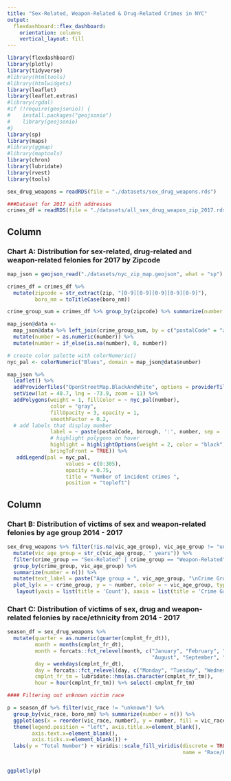 ```yaml
---
title: "Sex-Related, Weapon-Related & Drug-Related Crimes in NYC"
output: 
  flexdashboard::flex_dashboard:
    orientation: columns
    vertical_layout: fill
---
```


```r
library(flexdashboard)
library(plotly)
library(tidyverse)
#library(htmltools)
#library(htmlwidgets)
library(leaflet)
library(leaflet.extras)
#library(rgdal)
#if (!require(geojsonio)) {
#    install.packages("geojsonio")
#    library(geojsonio)
#}
library(sp)
library(maps)
#library(ggmap)
#library(maptools)
library(chron)
library(lubridate)
library(rvest)
library(tools)
```

```r
sex_drug_weapons = readRDS(file = "./datasets/sex_drug_weapons.rds")

###Dataset for 2017 with addresses
crimes_df = readRDS(file = "./datasets/all_sex_drug_weapon_zip_2017.rds")

```

Column {data-width=500}
-----------------------------------------------------------------------

### Chart A: Distribution for sex-related, drug-related and weapon-related felonies for 2017 by Zipcode

```r
map_json = geojson_read("./datasets/nyc_zip_map.geojson", what = "sp")

crimes_df = crimes_df %>% 
  mutate(zipcode = str_extract(zip, "[0-9][0-9][0-9][0-9][0-9]"),
         boro_nm = toTitleCase(boro_nm))

crime_group_sum = crimes_df %>% group_by(zipcode) %>% summarize(number = n())

map_json@data <-  
  map_json@data %>% left_join(crime_group_sum, by = c("postalCode" = "zipcode")) %>% 
  mutate(number = as.numeric(number)) %>% 
  mutate(number = if_else(is.na(number), 0, number))

# create color palette with colorNumeric()
nyc_pal <- colorNumeric("Blues", domain = map_json@data$number)

map_json %>% 
  leaflet() %>% 
  addProviderTiles("OpenStreetMap.BlackAndWhite", options = providerTileOptions(opacity = 0.4)) %>% 
  setView(lat = 40.7, lng = -73.9, zoom = 11) %>% 
  addPolygons(weight = 1, fillColor = ~ nyc_pal(number),
              color = "gray",
              fillOpacity = 3, opacity = 1, 
              smoothFactor = 0.2, 
  # add labels that display mumber
              label = ~ paste(postalCode, borough, ':', number, sep = '\n'),
              # highlight polygons on hover
              highlight = highlightOptions(weight = 2, color = "black",
              bringToFront = TRUE)) %>% 
   addLegend(pal = nyc_pal,
                   values = c(0:305),
                   opacity = 0.75,
                   title = "Number of incident crimes ",
                   position = "topleft")
```

Column {data-width=500}
-----------------------------------------------------------------------

### Chart B: Distribution of victims of sex and weapon-related felonies by age group 2014 - 2017

```r

sex_drug_weapons %>% filter(!is.na(vic_age_group), vic_age_group != "unknown") %>% 
  mutate(vic_age_group = str_c(vic_age_group, " years")) %>% 
  filter(crime_group == "Sex-Related" | crime_group == "Weapon-Related") %>% 
  group_by(crime_group, vic_age_group) %>% 
  summarize(number = n()) %>% 
  mutate(text_label = paste("Age group = ", vic_age_group, "\nCrime Group = ", crime_group, "\nCount = ", number)) %>% 
  plot_ly(x = ~ crime_group, y = ~ number, color = ~ vic_age_group, type = "bar", text = ~ text_label) %>% 
   layout(yaxis = list(title = 'Count'), xaxis = list(title = 'Crime Group'))

```

### Chart C: Distribution of victims of sex, drug and weapon-related felonies by race/ethnicity from 2014 - 2017

```r

season_df = sex_drug_weapons %>% 
  mutate(quarter = as.numeric(quarter(cmplnt_fr_dt)),
         month = months(cmplnt_fr_dt),
         month = forcats::fct_relevel(month, c("January", "February", "March", "April", "May", "June", "July",
                                               "August", "September", "October", "November", "December")),
         day = weekdays(cmplnt_fr_dt),
         day = forcats::fct_relevel(day, c("Monday", "Tuesday", "Wednesday", "Thursday", "Friday", "Saturday", "Sunday")),
         cmplnt_fr_tm = lubridate::hms(as.character(cmplnt_fr_tm)),
         hour = hour(cmplnt_fr_tm)) %>% select(-cmplnt_fr_tm)

#### Filtering out unknown victim race

p = season_df %>% filter(vic_race != "unknown") %>% 
  group_by(vic_race, boro_nm) %>% summarize(number = n()) %>% 
  ggplot(aes(x = reorder(vic_race, number), y = number, fill = vic_race)) + geom_col()  + 
  theme(legend.position = "left", axis.title.x=element_blank(),
        axis.text.x=element_blank(),
        axis.ticks.x=element_blank()) +
  labs(y = "Total Number") + viridis::scale_fill_viridis(discrete = TRUE,
                                                         name = "Race/Ethnicity")


ggplotly(p)
  
```


